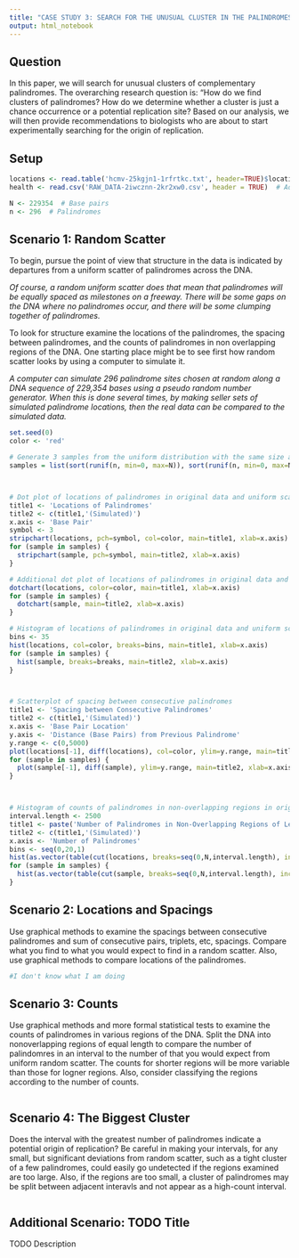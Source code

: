 ```yaml
---
title: "CASE STUDY 3: SEARCH FOR THE UNUSUAL CLUSTER IN THE PALINDROMES"
output: html_notebook
---
```




## Question
In this paper, we will search for unusual clusters of complementary palindromes. The overarching research question is: “How do we find clusters of palindromes? How do we determine whether a cluster is just a chance occurrence or a potential replication site? Based on our analysis, we will then provide recommendations to biologists who are about to start experimentally searching for the origin of replication.



## Setup
```r
locations <- read.table('hcmv-25kgjn1-1rfrtkc.txt', header=TRUE)$location  # Original
health <- read.csv('RAW_DATA-2iwcznn-2kr2xw0.csv', header = TRUE)  # Additional

N <- 229354  # Base pairs
n <- 296  # Palindromes
```



## Scenario 1: Random Scatter
To begin, pursue the point of view that structure in the data is indicated by departures from a uniform scatter of palindromes across the DNA.

*Of course, a random uniform scatter does that mean that palindromes will be equally spaced as milestones on a freeway. There will be some gaps on the DNA where no palindromes occur, and there will be some clumping together of palindromes.*

To look for structure examine the locations of the palindromes, the spacing between palindromes, and the counts of palindromes in non overlapping regions of the DNA. One starting place might be to see first how random scatter looks by using a computer to simulate it.

*A computer can simulate 296 palindrome sites chosen at random along a DNA sequence of 229,354 bases using a pseudo random number generator. When this is done several times, by making seller sets of simulated palindrome locations, then the real data can be compared to the simulated data.*
```r
set.seed(0)
color <- 'red'

# Generate 3 samples from the uniform distribution with the same size and bounds as our data.
samples = list(sort(runif(n, min=0, max=N)), sort(runif(n, min=0, max=N)), sort(runif(n, min=0, max=N)))



# Dot plot of locations of palindromes in original data and uniform scatter.
title1 <- 'Locations of Palindromes'
title2 <- c(title1,'(Simulated)')
x.axis <- 'Base Pair'
symbol <- 3
stripchart(locations, pch=symbol, col=color, main=title1, xlab=x.axis)
for (sample in samples) {
  stripchart(sample, pch=symbol, main=title2, xlab=x.axis)
}

# Additional dot plot of locations of palindromes in original data and uniform scatter.
dotchart(locations, color=color, main=title1, xlab=x.axis)
for (sample in samples) {
  dotchart(sample, main=title2, xlab=x.axis)
}

# Histogram of locations of palindromes in original data and uniform scatter.
bins <- 35
hist(locations, col=color, breaks=bins, main=title1, xlab=x.axis)
for (sample in samples) {
  hist(sample, breaks=breaks, main=title2, xlab=x.axis)
}



# Scatterplot of spacing between consecutive palindromes
title1 <- 'Spacing between Consecutive Palindromes'
title2 <- c(title1,'(Simulated)')
x.axis <- 'Base Pair Location'
y.axis <- 'Distance (Base Pairs) from Previous Palindrome'
y.range <- c(0,5000)
plot(locations[-1], diff(locations), col=color, ylim=y.range, main=title1, xlab=x.axis, ylab=y.axis)
for (sample in samples) {
  plot(sample[-1], diff(sample), ylim=y.range, main=title2, xlab=x.axis, ylab=y.axis)
}



# Histogram of counts of palindromes in non-overlapping regions in original data and uniform scatter.
interval.length <- 2500
title1 <- paste('Number of Palindromes in Non-Overlapping Regions of Length', interval.length)
title2 <- c(title1,'(Simulated)')
x.axis <- 'Number of Palindromes'
bins <- seq(0,20,1)
hist(as.vector(table(cut(locations, breaks=seq(0,N,interval.length), include.lowest = TRUE))), breaks=bins, col=color, main=title1, xlab=x.axis)
for (sample in samples) {
  hist(as.vector(table(cut(sample, breaks=seq(0,N,interval.length), include.lowest = TRUE))), breaks=bins, main=title2, xlab=x.axis)
}
```



## Scenario 2: Locations and Spacings
Use graphical methods to examine the spacings between consecutive palindromes and sum of consecutive pairs, triplets, etc, spacings. Compare what you find to what you would expect to find in a random scatter. Also, use graphical methods to compare locations of the palindromes.
```r
#I don't know what I am doing
```



## Scenario 3: Counts
Use graphical methods and more formal statistical tests to examine the counts of palindromes in various regions of the DNA. Split the DNA into nonoverlapping regions of equal length to compare the number of palindomres in an interval to the number of that you would expect from uniform random scatter. The counts for shorter regions will be more variable than those for logner regions. Also, consider classifying the regions according to the number of counts.
```r

```



## Scenario 4: The Biggest Cluster
Does the interval with the greatest number of palindromes indicate a potential origin of replication? Be careful in making your intervals, for any small, but significant deviations from random scatter, such as a tight cluster of a few palindromes, could easily go undetected if the regions examined are too large. Also, if the regions are too small, a cluster of palindromes may be split between adjacent interavls and not appear as a high-count interval.
```r

```



## Additional Scenario: TODO Title
TODO Description
```r

```